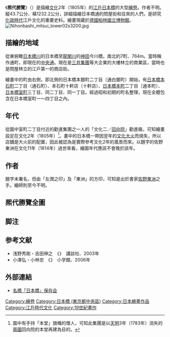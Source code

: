 《'''熈代勝覽'''》（{{lang|ja|きだいしょうらん}}）是描繪[[文化_(年號)|文化]]2年（1805年）的[[江戶|江戶]][[日本橋_(東京都中央區)|日本橋]]的大型[[繪卷|繪卷]]。作者不明。縱43.7公分、橫1232.2公分，詳細描繪日本橋通的問屋街和往來的人們，是研究[[化政時代|化政時代]]江戶文化的重要史料。繪畫現藏於[[德國|德國]][[柏林國立博物館|柏林國立博物館]]。
[[File:Nihonbashi_mitsui_tower02s3200.jpg|thumb]]

== 描繪的地域 ==
從東俯瞰[[日本橋川|日本橋川]]的日本橋至[[龍閑川|龍閑川]]的[[神田_(千代田區)|神田]]今川橋，南北約7町、764m。當時稱作通町，即現在的[[中央通_(東京都)|中央通]]。現在是[[三井集團|三井集團]]等大企業的大樓林立的商業區，當時也是問屋林立的江戶第一的商店街。

繪畫中的町由右側，即北側的日本橋本銀町二丁目（通白銀町）開始，有[[日本橋本石町|日本橋本石町]]二丁目（通石町）、本石町十軒店（十軒店）、[[日本橋本町|日本橋本町]]二丁目（通本町）、[[日本橋室町|日本橋室町]]三丁目、同二丁目、同一丁目。經過昭和初期的町名整理，現在全體包含在日本橋室町一～四丁目之內。

== 年代 ==
從圖中室町二丁目付近的勸進集團之一人的「文化二／[[回向院|回向院]]」勸進箱，可知繪畫設定在文化2年（1805年）<ref>圖中有手持「本堂」旗幟的僧人，可知此集團是以[[天明_(日本)|天明]]3年（1783年）消失的[[兩國_(墨田區)|兩國]]回向院的本堂再建為目的。</ref>。畫中的日本橋一帶因翌年的[[文化大火|文化大火]]而燒失，所以店舖是大火前的配置，因此被認為是實際参考文化2年的風景而來。以題字的佐野東洲在文化11年（1814年）過世來看，繪圖年代應該不會晚於該年。

== 作者 ==
題字未署名，但由「左潤之印」及「東洲」的方印，可知是出於書家[[佐野東洲|佐野東洲]]之手。繪師則至今不明。

== 熈代勝覽全圖 ==
{{wide image|'Kidai Shoran', Japanese handscroll c. 1805.jpg|8000px|熈代勝覽全圖|dir=rtl}}

== 脚注 ==
<references/>

== 参考文献 ==
* 浅野秀剛・吉田伸之　《{{lang|ja|大江戸日本橋絵巻 - 「熙代勝覧」の世界}}》　講談社、2003年
* 小澤弘・小林忠　《{{lang|ja|活気にあふれた江戸の町　『熈代勝覧』の日本橋}}》　小学館、2006年

== 外部連結 ==
* [http://www.nihonbashi-meikyou.jp/ 名橋「日本橋」保存会] {{Wayback|url=http://www.nihonbashi-meikyou.jp/ |date=20210327022742 }}

[[Category:繪卷|Category:繪卷]]
[[Category:日本橋_(東京都中央區)|Category:日本橋 (東京都中央區)]]
[[Category:日本繪畫作品|Category:日本繪畫作品]]
[[Category:江戶時代文化|Category:江戶時代文化]]
[[Category:19世紀畫作|Category:19世紀畫作]]
